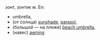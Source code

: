 зонт, зонтик м. 
En:
* umbrella, 
* (от солнца) [[sunshade]], [[parasol]], 
* (большой — на пляже) [[beach umbrella]], 
* (навес) [[awning]]